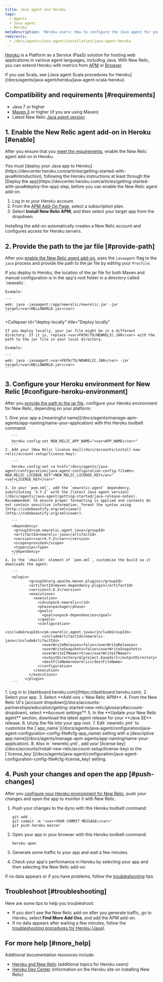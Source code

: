 ```yaml
---
title: Java agent and Heroku
tags:
  - Agents
  - Java agent
  - Heroku
metaDescription: 'Heroku users: How to configure the Java agent for your New Relic add-on.'
redirects:
  - /docs/agents/java-agent/installation/java-agent-heroku
---
```


[Heroku](https://devcenter.heroku.com/articles/newrelic) is a Platform as a Service (PaaS) solution for hosting web applications in various agent languages, including Java. With New Relic, you can extend Heroku with metrics from [APM](/docs/apm/new-relic-apm) or [Browser](/docs/browser/new-relic-browser).

<Callout variant="tip">
  If you use Scala, see [Java agent Scala procedures for Heroku](/docs/agents/java-agent/heroku/java-agent-scala-heroku).
</Callout>

## Compatibility and requirements [#requirements]

* Java 7 or higher
* [Maven 3](http://maven.apache.org/download.cgi) or higher (if you are using Maven)
* Latest New Relic [Java agent version](/docs/release-notes/agent-release-notes/java-release-notes)

## 1. Enable the New Relic agent add-on in Heroku [#enable]

After you ensure that you [meet the requirements](#requirements), enable the New Relic agent add-on in Heroku.

<Callout variant="caution">
  You must [deploy your Java app to Heroku](https://devcenter.heroku.com/articles/getting-started-with-java#introduction), following the Heroku instructions at least through the [Deploy the app](https://devcenter.heroku.com/articles/getting-started-with-java#deploy-the-app) step, before you can enable the New Relic agent add-on.
</Callout>

1. Log in to your Heroku account.
2. From the [APM Add-On Page](https://elements.heroku.com/addons/newrelic#planselector), select a subscription plan.
3. Select **Install New Relic APM**, and then select your target app from the dropdown.

Installing the add-on automatically creates a New Relic account and configures access for Heroku servers.

## 2. Provide the path to the jar file [#provide-path]

After you [enable the New Relic agent add-on](#enable), pass the `javaagent` flag to the `java` process and provide the path to the jar file by editing your `Procfile`.

<CollapserGroup>
  <Collapser
    id="deploy-heroku"
    title="Deploy to Heroku"
  >
    If you deploy to Heroku, the location of the jar file for both Maven and manual configuration is in the app's root folder in a directory called `newrelic`.

    Example:

    ```
    web: java -javaagent:/app/newrelic/newrelic.jar -jar target/<var>HELLOWORLD.jar</var>
    ```
  </Collapser>

  <Collapser
    id="deploy-locally"
    title="Deploy locally"
  >
    If you deploy locally, your jar file might be in a different directory. If it is, replace <var>PATH/TO/NEWRELIC.JAR</var> with the path to the jar file in your local directory.

    Example:

    ```
    web: java -javaagent:<var>PATH/TO/NEWRELIC.JAR</var> -jar target/<var>HELLOWORLD.jar</var>
    ```
  </Collapser>
</CollapserGroup>

## 3. Configure your Heroku environment for New Relic [#configure-heroku-environment]

After you [provide the path to the jar file](#provide-path), configure your Heroku environment for New Relic, depending on your platform:

<CollapserGroup>
  <Collapser
    id="maven-config"
    title="Maven configuration"
  >
    1. Give your app a [meaningful name](/docs/agents/manage-apm-agents/app-naming/name-your-application) with this Heroku toolbelt command:

       ```
       heroku config:set NEW_RELIC_APP_NAME="<var>APP_NAME</var>"
       ```
    2. Add your [New Relic license key](/docs/accounts/install-new-relic/account-setup/license-key):

       ```
       heroku config:set <a href="/docs/agents/java-agent/configuration/java-agent-configuration-config-file#ev-NEW_RELIC_LICENSE_KEY">NEW_RELIC_LICENSE_KEY</a>="<var>LICENSE_KEY</var>"
       ```
    3. In your `pom.xml`, add the `newrelic-agent` dependency, substituting `X.Y.Z` with the [latest Java agent version](/docs/agents/java-agent/getting-started/java-release-notes). Recommended: To ensure proper formatting is applied and contents do not contain sensitive information, format the syntax using [http://codebeautify.org/xmlviewer](http://codebeautify.org/xmlviewer).

       ```
       <dependency> 
        <groupId>com.newrelic.agent.java</groupId>
        <artifactId>newrelic-java</artifactId>
        <version><var>X.Y.Z</var></version>
        <scope>provided</scope>
        <type>zip</type>
       </dependency>
       ```
    4. In the `<build>` element of `pom.xml`, customize the build so it downloads the agent:

       ```
       <plugin>
               <groupId>org.apache.maven.plugins</groupId>
               <artifactId>maven-dependency-plugin</artifactId>
               <version>3.0.2</version>
               <executions>
                 <execution>
                   <id>unpack-newrelic</id>
                   <phase>package</phase>
                   <goals>
                     <goal>unpack-dependencies</goal>
                   </goals>
                   <configuration>
                     <includeGroupIds>com.newrelic.agent.java</includeGroupIds>
                     <includeArtifactIds>newrelic-java</includeArtifactIds>
                     <overWriteReleases>false</overWriteReleases>
                     <overWriteSnapshots>false</overWriteSnapshots>
                     <overWriteIfNewer>true</overWriteIfNewer>
                     <outputDirectory>${project.basedir}</outputDirectory>
                     <destFileName>newrelic</destFileName>
                   </configuration>
                 </execution>
               </executions>
             </plugin>
       ```
  </Collapser>

  <Collapser title="Manual configuration">
    1. Log in to [dashboard.heroku.com](https://dashboard.heroku.com).
    2. Select your app.
    3. Select **Add-ons > New Relic APM**.
    4. From the New Relic UI's [account dropdown](/docs/accounts-partnerships/education/getting-started-new-relic/glossary#account-dropdown), select **Account settings**.
    5. In the **Update your New Relic agent** section, download the latest agent release for your **Java SE** release.
    6. Unzip the file into your app root.
    7. Edit `newrelic.yml` to customize the [`app_name`](/docs/agents/java-agent/configuration/java-agent-configuration-config-file#cfg-app_name) setting with a [descriptive app name](/docs/agents/manage-apm-agents/app-naming/name-your-application).
    8. Also in `newrelic.yml`, add your [license key](/docs/accounts/install-new-relic/account-setup/license-key) to the [`license_key`](/docs/agents/java-agent/configuration/java-agent-configuration-config-file#cfg-license_key) setting.
  </Collapser>
</CollapserGroup>

## 4. Push your changes and open the app [#push-changes]

After you [configure your Heroku environment for New Relic](#configure-heroku-environment), push your changes and open the app to monitor it with New Relic.

1. Push your changes to the dyno with this Heroku toolbelt command:

   ```
   git add .
   git commit -m '<var>YOUR COMMIT MESSAGE</var>'
   git push heroku master
   ```
2. Open your app in your browser with this Heroku toolbelt command:

   ```
   heroku open
   ```
3. Generate some traffic to your app and wait a few minutes.
4. Check your app's performance in Heroku by selecting your app and then selecting the New Relic add-on.

If no data appears or if you have problems, follow the [troubleshooting](#troubleshooting) tips.

## Troubleshoot [#troubleshooting]

Here are some tips to help you troubleshoot:

* If you don't see the New Relic add-on after you generate traffic, go to Heroku, select **Find More Add Ons**, and add the APM add-on.
* If no data appears after waiting a few minutes, follow the [troubleshooting procedures for Heroku (Java)](/docs/agents/java-agent/heroku/no-data-appears-heroku-java).

## For more help [#more_help]

Additional documentation resources include:

* [Heroku and New Relic](/docs/accounts-partnerships/partnerships/heroku-new-relic) (additional topics for Heroku users)
* [Heroku Dev Center](//devcenter.heroku.com/articles/newrelic) (information on the Heroku site on installing New Relic)
